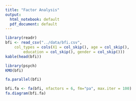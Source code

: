 ```yaml
---
title: "Factor Analysis"
output:
  html_notebook: default
  pdf_document: default
---
```


```r
library(readr)
bfi <- read_csv("../data/bfi.csv", 
    col_types = cols(X1 = col_skip(), age = col_skip(), 
        education = col_skip(), gender = col_skip()))
kable(head(bfi))
```
```r
library(psych)
KMO(bfi)
```
```r
fa.parallel(bfi)
```
```r
bfi.fa <- fa(bfi, nfactors = 6, fm="pa", max.iter = 100)
fa.diagram(bfi.fa)
```

